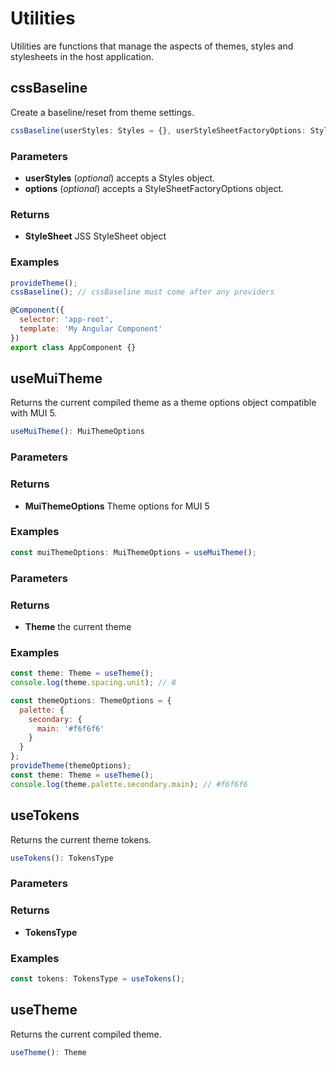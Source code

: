 
<Meta title="Theming engine/Utilities" />

<h1>Utilities</h1>
<p>Utilities are functions that manage the aspects of themes, styles and stylesheets in the host application.</p>

<h2>cssBaseline</h2>
<p>Create a baseline/reset from theme settings.</p>

```javascript
cssBaseline(userStyles: Styles = {}, userStyleSheetFactoryOptions: StyleSheetFactoryOptions = {}): void
```

<h3>Parameters</h3>
<ul>
  <li>
    <strong>userStyles</strong> (<i>optional</i>) accepts a Styles object.
  </li>
  <li>
    <strong>options</strong> (<i>optional</i>) accepts a StyleSheetFactoryOptions object.
  </li>
</ul>

<h3>Returns</h3>
<ul>
  <li>
    <strong>StyleSheet</strong> JSS StyleSheet object
  </li>
</ul>

<h3>Examples</h3>

```javascript
provideTheme();
cssBaseline(); // cssBaseline must come after any providers

@Component({
  selector: 'app-root',
  template: 'My Angular Component'
})
export class AppComponent {}
```

<h2>useMuiTheme</h2>
<p>Returns the current compiled theme as a theme options object compatible with MUI 5.</p>

```javascript
useMuiTheme(): MuiThemeOptions
```

<h3>Parameters</h3>

<h3>Returns</h3>
<ul>
  <li>
    <strong>MuiThemeOptions</strong> Theme options for MUI 5
  </li>
</ul>

<h3>Examples</h3>

```javascript
const muiThemeOptions: MuiThemeOptions = useMuiTheme();
```

<h3>Parameters</h3>

<h3>Returns</h3>
<ul>
  <li>
    <strong>Theme</strong> the current theme
  </li>
</ul>

<h3>Examples</h3>

```javascript
const theme: Theme = useTheme();
console.log(theme.spacing.unit); // 8

const themeOptions: ThemeOptions = {
  palette: {
    secondary: {
      main: '#f6f6f6'
    }
  }
};
provideTheme(themeOptions);
const theme: Theme = useTheme();
console.log(theme.palette.secondary.main); // #f6f6f6
```

<h2>useTokens</h2>
<p>Returns the current theme tokens.</p>

```javascript
useTokens(): TokensType
```

<h3>Parameters</h3>

<h3>Returns</h3>
<ul>
  <li>
    <strong>TokensType</strong>
  </li>
</ul>

<h3>Examples</h3>

```javascript
const tokens: TokensType = useTokens();
```

<h2>useTheme</h2>
<p>Returns the current compiled theme.</p>

```javascript
useTheme(): Theme
```
